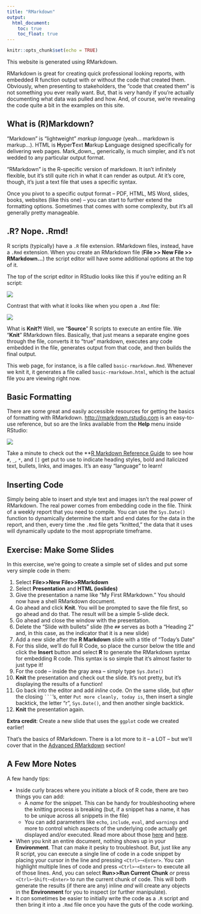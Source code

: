 ```yaml
---
title: "RMarkdown"
output:
  html_document:
    toc: true
    toc_float: true
---
```


```r
knitr::opts_chunk$set(echo = TRUE)
```

This website is generated using RMarkdown.

RMarkdown is great for creating quick professional looking reports, with embedded R function output with or without the code that created them. Obviously, when presenting to stakeholders, the "code that created them" is not something you ever really want. But, that is _very_ handy if you're actually documenting what data was pulled and how. And, of course, we're revealing the code quite a bit in the examples on this site.

## What is (R)Markdown?

"Markdown" is "lightweight" _markup language_ (yeah... markdown is markup...). HTML is **H**yper**T**ext **M**arkup **L**anguage designed specifically for delivering web pages. Mark_down_, generically, is much simpler, and it's not wedded to any particular output format.

"RMarkdown" is the R-specific version of markdown. It isn't infinitely flexible, but it's still quite rich in what it can render as output. At it's core, though, it's just a text file that uses a specific syntax. 

Once you pivot to a specific output format -- PDF, HTML, MS Word, slides, books, websites (like this one) -- you can start to further extend the formatting options. Sometimes that comes with some complexity, but it's all generally pretty manageable.

## .R? Nope. .Rmd!

R scripts (typically) have a `.R` file extension. RMarkdown files, instead, have a `.Rmd` extension. When you create an RMarkdown file (**File >> New File >> RMarkdown...**) the script editor will have some additional options at the top of it.

The top of the script editor in RStudio looks like this if you're editing an R script:

![](images/script_editor_header_script.jpg)

Contrast that with what it looks like when you open a `.Rmd` file:

![](images/script_editor_header_rmarkdown.jpg)

What is **Knit?!** Well, we "**Source**" R scripts to execute an entire file. We "**Knit**" RMarkdown files. Basically, that just means a separate engine goes through the file, converts it to "true" markdown, executes any code embedded in the file, generates output from that code, and then builds the final output.

This web page, for instance, is a file called `basic-rmarkdown.Rmd`. Whenever we knit it, it generates a file called `basic-rmarkdown.html`, which is the actual file you are viewing right now.

## Basic Formatting

There are some great and easily accessible resources for getting the basics of formatting with RMarkdown. <http://rmarkdown.rstudio.com> is an easy-to-use reference, but so are the links available from the **Help** menu inside RStudio:

![](images\rstudio_cheatsheets.jpg)

Take a minute to check out the **[R Markdown Reference Guide](https://www.rstudio.com/wp-content/uploads/2015/03/rmarkdown-reference.pdf) to see how `#`, `_`, `*`, and `[]` get put to use to indicate heading styles, bold and italicized text, bullets, links, and images. It's an easy "language" to learn!

## Inserting Code

Simply being able to insert and style text and images isn't the real power of RMarkdown. The real power comes from embedding code in the file. Think of a weekly report that you need to compile. You can use the `Sys.Date()` function to dynamically determine the start and end dates for the data in the report, and then, every time the `.Rmd` file gets "knitted," the data that it uses will dynamically update to the most appropriate timeframe.

## Exercise: Make Some Slides

In this exercise, we're going to create a simple set of slides and put some very simple code in them:

1. Select **File>>New File>>RMarkdown**
2. Select **Presentation** and **HTML (ioslides)**
3. Give the presentation a name like "My First RMarkdown." You should now have a shell RMarkdown document.
4. Go ahead and click **Knit**. You will be prompted to save the file first, so go ahead and do that. The result will be a simple 5-slide deck.
5. Go ahead and close the window with the presentation.
6. Delete the "Slide with bullets" slide (the `##` serves as both a "Heading 2" and, in this case, as the indicator that it is a new slide)
7. Add a new slide after the **R Markdown** slide with a title of "Today's Date"
8. For this slide, we'll do full R Code, so place the cursor below the title and click the **Insert** button and select **R** to generate the RMarkdown syntax for embedding R code. This syntax is so simple that it's almost faster to just type it!
9. For the code -- inside the gray area -- simply type `Sys.Date()`
10. **Knit** the presentation and check out the slide. It's not pretty, but it's displaying the results of a function!
11. Go back into the editor and add _inline_ code. On the same slide, but _after_ the closing ` ``` `'s, enter `Put more cleanly, today is `, then insert a single backtick, the letter "r", `Sys.Date()`, and then another single backtick. 
12. **Knit** the presentation again.

**Extra credit**: Create a new slide that uses the `ggplot` code we created earlier!

That's the basics of RMarkdown. There is a lot more to it -- a LOT -- but we'll cover that in the [Advanced RMarkdown](advanced-rmarkdown.html) section!

## A Few More Notes

A few handy tips:

* Inside curly braces where you initiate a block of R code, there are two things you can add:
    + A _name_ for the snippet. This can be handy for troubleshooting where the knitting process is breaking (but, if a snippet has a name, it has to be unique across all snippets in the file)
    + You can add parameters like `echo`, `include`, `eval`, and `warnings` and more to control which aspects of the underlying code actually get displayed and/or executed. Read more about those [here](http://rmarkdown.rstudio.com/authoring_rcodechunks.html) and [here](https://yihui.name/knitr/options/).
* When you knit an entire document, nothing shows up in your **Environment**. That can make it pesky to troubleshoot. But, just like any R script, you can execute a single line of code in a code snippet by placing your cursor in the line and pressing `<Ctrl>`-`<Enter>`. You can highlight multiple lines of code and press `<Ctrl>`-`<Enter>` to execute all of those lines. And, you can select **Run>>Run Current Chunk** _or_ press `<Ctrl>`-`Shift`-`<Enter>` to run the current chunk of code. This will both generate the results (if there are any) inline _and_ will create any objects in the **Environment** for you to inspect (or further manipulate).
* It _can_ sometimes be easier to initially write the code as a `.R` script and then bring it into a `.Rmd` file once you have the guts of the code working. 
